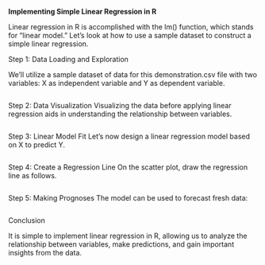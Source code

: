 **Implementing Simple Linear Regression in R**

Linear regression in R is accomplished with the lm() function, which stands for "linear model." Let's look at how to use a sample dataset to construct a simple linear regression.

Step 1: Data Loading and Exploration

We'll utilize a sample dataset of data for this demonstration.csv file with two variables: X as independent variable and Y as dependent variable.

```{}
```

Step 2: Data Visualization Visualizing the data before applying linear regression aids in understanding the relationship between variables.

```{}
```

Step 3: Linear Model Fit Let's now design a linear regression model based on X to predict Y.

```{}
```

Step 4: Create a Regression Line On the scatter plot, draw the regression line as follows.

```{}
```

Step 5: Making Prognoses The model can be used to forecast fresh data:

```{}
```

Conclusion

It is simple to implement linear regression in R, allowing us to analyze the relationship between variables, make predictions, and gain important insights from the data.
